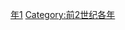 {{Catnav|頁面分類|历史|歷史時代|年|前2世纪各年}}

{{catmore}}

[[Category:前160年代|年1]]
[[Category:前2世纪各年|Category:前2世纪各年]]
